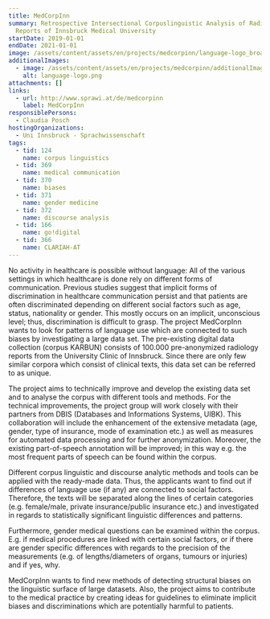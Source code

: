 ```yaml
---
title: MedCorpInn
summary: Retrospective Intersectional Corpuslinguistic Analysis of Radiology
  Reports of Innsbruck Medical University
startDate: 2019-01-01
endDate: 2021-01-01
image: /assets/content/assets/en/projects/medcorpinn/language-logo_broad_2.png
additionalImages:
  - image: /assets/content/assets/en/projects/medcorpinn/additionalImages/language-logo.png
    alt: language-logo.png
attachments: []
links:
  - url: http://www.sprawi.at/de/medcorpinn
    label: MedCorpInn
responsiblePersons:
  - Claudia Posch
hostingOrganizations:
  - Uni Innsbruck - Sprachwissenschaft
tags:
  - tid: 124
    name: corpus linguistics
  - tid: 369
    name: medical communication
  - tid: 370
    name: biases
  - tid: 371
    name: gender medicine
  - tid: 372
    name: discourse analysis
  - tid: 166
    name: go!digital
  - tid: 366
    name: CLARIAH-AT
---
```

No activity in healthcare is possible without language: All of the various settings in which healthcare is done rely on different forms of communication. Previous studies suggest that implicit forms of discrimination in healthcare communication persist and that patients are often discriminated depending on different social factors such as age, status, nationality or gender. This mostly occurs on an implicit, unconscious level; thus, discrimination is difficult to grasp. The project MedCorpInn wants to look for patterns of language use which are connected to such biases by investigating a large data set. The pre-existing digital data collection (corpus KARBUN) consists of 100.000 pre-anonymized radiology reports from the University Clinic of Innsbruck. Since there are only few similar corpora which consist of clinical texts, this data set can be referred to as unique.

The project aims to technically improve and develop the existing data set and to analyse the corpus with different tools and methods. For the technical improvements, the project group will work closely with their partners from DBIS (Databases and Informations Systems, UIBK). This collaboration will include the enhancement of the extensive metadata (age, gender, type of insurance, mode of examination etc.) as well as measures for automated data processing and for further anonymization. Moreover, the existing part-of-speech annotation will be improved; in this way e.g. the most frequent parts of speech can be found within the corpus.

Different corpus linguistic and discourse analytic methods and tools can be applied with the ready-made data. Thus, the applicants want to find out if differences of language use (if any) are connected to social factors. Therefore, the texts will be separated along the lines of certain categories (e.g. female/male, private insurance/public insurance etc.) and investigated in regards to statistically significant linguistic differences and patterns.

Furthermore, gender medical questions can be examined within the corpus. E.g. if medical procedures are linked with certain social factors, or if there are gender specific differences with regards to the precision of the measurements (e.g. of lengths/diameters of organs, tumours or injuries) and if yes, why.

MedCorpInn wants to find new methods of detecting structural biases on the linguistic surface of large datasets. Also, the project aims to contribute to the medical practice by creating ideas for guidelines to eliminate implicit biases and discriminations which are potentially harmful to patients.
